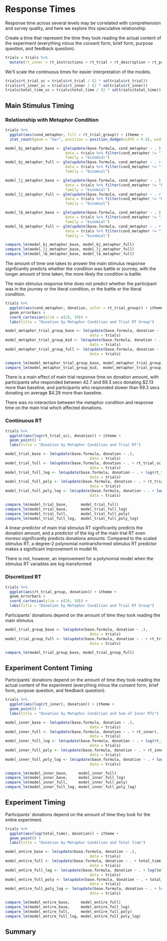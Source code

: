 # Response Times {#response-times}

Response time across several levels may be correlated with comprehension and survey quality, and here we explore this speculative relationship.

Create a time that represent the time they took reading the actual content of the experiment (everything minus the consent form, brief form, purpose question, and feedback question).

```r
trials = trials %>%
  mutate(rt_inner = rt_instructions + rt_trial + rt_description + rt_pastdonations + rt_urgent + rt_sympathy + rt_self_cancer + rt_ff_cancer + rt_demographic + rt_age)
```


We'll scale the continuous times for easier interpretation of the models.

```r
trials$rt_trial_sc = trials$rt_trial / (2 * sd(trials$rt_trial))
trials$rt_inner_sc = trials$rt_inner / (2 * sd(trials$rt_inner))
trials$total_time_sc = trials$total_time / (2 * sd(trials$total_time))
```


## Main Stimulus Timing

### Relationship with Metaphor Condition

```r
trials %>%
  ggplot(aes(cond_metaphor, fill = rt_trial_group)) + itheme +
  stat_count(geom = "bar", position = position_dodge(width = 0.8), width = 0.75)
```

```r
model_bj_metaphor_base <- glm(update(base.formula, cond_metaphor ~ . ),
                           data = trials %>% filter(cond_metaphor != "literal"),
                           family = "binomial")
model_bj_metaphor_full <- glm(update(base.formula, cond_metaphor ~ . + rt_trial_group), 
                           data = trials %>% filter(cond_metaphor != "literal"),
                           family = "binomial")

model_lj_metaphor_base <- glm(update(base.formula, cond_metaphor ~ . ),
                           data = trials %>% filter(cond_metaphor != "battle"),
                           family = "binomial")
model_lj_metaphor_full <- glm(update(base.formula, cond_metaphor ~ . + rt_trial_group), 
                           data = trials %>% filter(cond_metaphor != "battle"),
                           family = "binomial")

model_lb_metaphor_base <- glm(update(base.formula, cond_metaphor ~ . ),
                           data = trials %>% filter(cond_metaphor != "journey"),
                           family = "binomial")
model_lb_metaphor_full <- glm(update(base.formula, cond_metaphor ~ . + rt_trial_group), 
                           data = trials %>% filter(cond_metaphor != "journey"),
                           family = "binomial")

compare_lm(model_bj_metaphor_base, model_bj_metaphor_full)
compare_lm(model_lj_metaphor_base, model_lj_metaphor_full)
compare_lm(model_lb_metaphor_base, model_lb_metaphor_full)
```

The amount of time one takes to answer the main stimulus response signficantly predicts whether the condition was battle or journey, with the longer amount of time taken, the more likely the condition is battle.

The main stimulus response time does not predict whether the participant was in the journey or the literal condition, or the battle or the literal condition.

```r
trials %>%
  ggplot(aes(cond_metaphor, donation, color = rt_trial_group)) + itheme +
  geom_errorbars +
  coord_cartesian(ylim = c(20, 30)) +
  labs(title = "Donation by Metaphor Condition and Trial RT Group")
```

```r
model_metaphor_trial_group_base <- lm(update(base.formula, donation ~ . + cond_metaphor), 
                                      data = trials)
model_metaphor_trial_group_mid <- lm(update(base.formula, donation ~ . + cond_metaphor + rt_trial_group), 
                                      data = trials)
model_metaphor_trial_group_full <- lm(update(base.formula, donation ~ . + cond_metaphor * rt_trial_group), 
                                      data = trials)

compare_lm(model_metaphor_trial_group_base, model_metaphor_trial_group_mid)
compare_lm(model_metaphor_trial_group_mid,  model_metaphor_trial_group_full)
```

There is a main effect of main trial response time on donation amount, with participants who responded between 42.7 and 69.3 secs donating \$2.13 more than baseline, and participants who responded slower than 69.3 secs donating on average \$4.29 more than baseline.

There was no interaction between the metaphor condition and response time on the main trial which affected donations.

### Continuous RT

```r
trials %>%
  ggplot(aes(log(rt_trial_sc), donation)) + itheme +
  geom_point() +
  labs(title = "Donation by Metaphor Condition and Trial RT")
```

```r
model_trial_base <- lm(update(base.formula, donation ~ .), 
                                      data = trials)
model_trial_full <- lm(update(base.formula, donation ~ . + rt_trial_sc), 
                                      data = trials)
model_trial_full_log <- lm(update(base.formula, donation ~ . + log(rt_trial_sc)), 
                                      data = trials)
model_trial_full_poly <- lm(update(base.formula, donation ~ . + rt_trial_sc + I(rt_trial_sc^2)), 
                                      data = trials)
model_trial_full_poly_log <- lm(update(base.formula, donation ~ . + log(rt_trial_sc) + I(log(rt_trial_sc)^2)), 
                                      data = trials)

compare_lm(model_trial_base,      model_trial_full)
compare_lm(model_trial_base,      model_trial_full_log)
compare_lm(model_trial_full,      model_trial_full_poly)
compare_lm(model_trial_full_log,  model_trial_full_poly_log)
```

A linear predictor of main trial stimulus RT significantly predicts the donation amount, and a predictor of the log of the main trial RT even moreso significantly predicts donations amounts. Compared to the scaled stimulus RT, a degree-2 polynomial nontransformed stimulus RT predictor makes a significant improvement in model fit.

There is not, however, an improvement for a polynomial model when the stimulus RT variables are log-transformed

### Discretized RT

```r
trials %>%
  ggplot(aes(rt_trial_group, donation)) + itheme +
  geom_errorbars +
  coord_cartesian(ylim = c(20, 30)) +
  labs(title = "Donation by Metaphor Condition and Trial RT Group")
```

Participants’ donations depend on the amount of time they took reading the main stimulus

```r
model_trial_group_base <- lm(update(base.formula, donation ~ .), 
                                      data = trials)
model_trial_group_full <- lm(update(base.formula, donation ~ . + rt_trial_group), 
                                      data = trials)

compare_lm(model_trial_group_base, model_trial_group_full)
```

## Experiment Content Timing

Participants’ donations depend on the amount of time they took reading the actual content of the experiment (everything minus the consent form, brief form, purpose question, and feedback question).

```r
trials %>%
  ggplot(aes(log(rt_inner), donation)) + itheme +
  geom_point() +
  labs(title = "Donation by Metaphor Condition and Sum of Inner RTs")
```

```r
model_inner_base <- lm(update(base.formula, donation ~ .), 
                                      data = trials)
model_inner_full <- lm(update(base.formula, donation ~ . + rt_inner), 
                                      data = trials)
model_inner_full_log <- lm(update(base.formula, donation ~ . + log(rt_inner)), 
                                      data = trials)
model_inner_full_poly <- lm(update(base.formula, donation ~ . + rt_inner + I(rt_inner^2)), 
                                      data = trials)
model_inner_full_poly_log <- lm(update(base.formula, donation ~ . + log(rt_inner) + I(log(rt_inner)^2)), 
                                      data = trials)

compare_lm(model_inner_base,     model_inner_full)
compare_lm(model_inner_base,     model_inner_full_log)
compare_lm(model_inner_full,     model_inner_full_poly)
compare_lm(model_inner_full_log, model_inner_full_poly_log)
```

## Experiment Timing

Participants’ donations depend on the amount of time they took for the entire experiment.

```r
trials %>%
  ggplot(aes(log(total_time), donation)) + itheme +
  geom_point() +
  labs(title = "Donation by Metaphor Condition and Total Time")
```

```r
model_entire_base <- lm(update(base.formula, donation ~ .), 
                                      data = trials)
model_entire_full <- lm(update(base.formula, donation ~ . + total_time), 
                                      data = trials)
model_entire_full_log <- lm(update(base.formula, donation ~ . + log(total_time)), 
                                      data = trials)
model_entire_full_poly <- lm(update(base.formula, donation ~ . + total_time + I(total_time^2)), 
                                      data = trials)
model_entire_full_poly_log <- lm(update(base.formula, donation ~ . + log(total_time) + I(log(total_time)^2)), 
                                      data = trials)

compare_lm(model_entire_base,     model_entire_full)
compare_lm(model_entire_base,     model_entire_full_log)
compare_lm(model_entire_full,     model_entire_full_poly)
compare_lm(model_entire_full_log, model_entire_full_poly_log)
```

## Summary